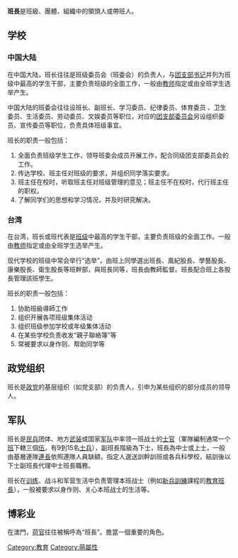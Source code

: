 {{Merge|副班長|time=2021-11-14T13:30:47+00:00}}
{{多個問題|
{{unreferenced|time=2011-04-25T02:34:55+00:00}}
{{globalize|time=2010-07-30}}
{{expand|time=2010-07-30}}
}}
'''班長'''是班級、團體、組織中的領頭人或帶班人。

== 学校 ==
=== 中国大陆 ===
在中国大陆，班长往往是班级委员会（班委会）的负责人，与[[中国共青团|团支部书记]]并列为班级中最高的学生干部，主要负责班级的全面工作，一般由[[教师|教师]]指定或由全班学生选举产生。

中国大陆的班委会往往设班长、副班长、学习委员、纪律委员、体育委员 、卫生委员、生活委员、劳动委员、文娱委员等职位，对应的[[中国共青团|团支部委员会]]另设组织委员、宣传委员等职位，负责具体班级事宜。

班长的职责一般包括：
# 全面负责班级学生工作，领导班委会成员开展工作，配合同级团支部委员会的工作。
# 传达学校、班主任对班级的要求，并组织同学落实要求。
# 班主任在校时，听取班主任对班级管理的意见；班主任不在校时，代行班主任的职权。
# 了解同学们的思想和学习情况，并及时研究解决。

=== 台湾 ===
在台湾，班长或班代表是[[班级|班级]]中最高的学生干部，主要负责班级的全面工作。一般由[[教师|教师]]指定或由全班学生选举产生。

现代学校的班级中常会举行“选举”，由班上同學選出班長、風紀股長、學藝股長、康樂股長、衛生股長等班幹部，與班長同等，班長由教師監督。班長配合班上各股長管理該班學生。

班长的职责一般包括：
#协助班級導師工作
#组织开展各项班级集体活动
#组织班级参加学校或年级集体活动
#在某些学校负责收发“親子聯絡簿”等
#常被要求以身作则、帮助同学等

== 政党组织 ==
班长是[[政党|政党]]的基层组织（如党支部）的负责人，引申为某些组织的部分成员的领导人。

== 军队 ==
班长是[[民兵|民兵]]团体、地方[[武装|武装]]或国家[[军队|军队]]中率领一班战士的[[士官|士官]]（軍隊編制通常一个[[班|班]]下轄三個[[伍|伍]]，有9到15名[[士兵|士兵]]），副班長階級為下士，班長為中士或上士，一般由基層連隊[[連長|連長]]依照連隊人員缺額，指定人選送訓幹訓班或各兵科學校，結訓後以下士副班長代理中士班長職務。

班长在[[训练|训练]]、战斗和军营生活中负责管理本班战士（例如[[新兵訓練|新兵訓練]]課程的[[教育班長|教育班長]]），一般被要求以身作则、关心本班战士的生活等。

== 博彩业 ==
在澳門，[[荷官|荷官]]往往被稱呼為“班長”。擔當一個重要的角色。

[[Category:教育|Category:教育]]
[[Category:萌屬性|Category:萌屬性]]